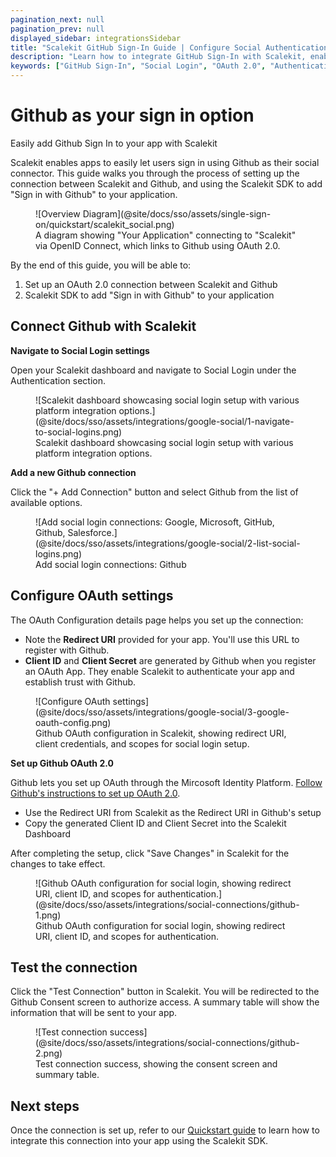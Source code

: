 ```yaml
---
pagination_next: null
pagination_prev: null
displayed_sidebar: integrationsSidebar
title: "Scalekit GitHub Sign-In Guide | Configure Social Authentication"
description: "Learn how to integrate GitHub Sign-In with Scalekit, enabling secure social authentication for your users with step-by-step OAuth configuration instructions."
keywords: ["GitHub Sign-In", "Social Login", "OAuth 2.0", "Authentication", "User Login", "GitHub OAuth", "Social Authentication", "Integration Guide"]
---
```


# Github as your sign in option

<Subtitle>Easily add Github Sign In to your app with Scalekit</Subtitle>

Scalekit enables apps to easily let users sign in using Github as their social connector. This guide walks you through
the process of setting up the connection between Scalekit and Github, and using the Scalekit SDK to add "Sign in with
Github" to your application.

<figure>
  ![Overview Diagram](@site/docs/sso/assets/single-sign-on/quickstart/scalekit_social.png)
  <figcaption>
    A diagram showing "Your Application" connecting to "Scalekit" via OpenID Connect, which links to Github using OAuth
    2.0.
  </figcaption>
</figure>

By the end of this guide, you will be able to:

1. Set up an OAuth 2.0 connection between Scalekit and Github
2. Scalekit SDK to add "Sign in with Github" to your application

## Connect Github with Scalekit

**Navigate to Social Login settings**

Open your Scalekit dashboard and navigate to Social Login under the Authentication section.

<figure>
  ![Scalekit dashboard showcasing social login setup with various platform integration
  options.](@site/docs/sso/assets/integrations/google-social/1-navigate-to-social-logins.png)
  <figcaption>Scalekit dashboard showcasing social login setup with various platform integration options.</figcaption>
</figure>

**Add a new Github connection**

Click the "+ Add Connection" button and select Github from the list of available options.

<figure>
  ![Add social login connections: Google, Microsoft, GitHub, Github,
  Salesforce.](@site/docs/sso/assets/integrations/google-social/2-list-social-logins.png)
  <figcaption>Add social login connections: Github</figcaption>
</figure>

## Configure OAuth settings

The OAuth Configuration details page helps you set up the connection:

- Note the **Redirect URI** provided for your app. You'll use this URL to register with Github.
- **Client ID** and **Client Secret** are generated by Github when you register an OAuth App. They enable Scalekit to
  authenticate your app and establish trust with Github.

<figure>
  ![Configure OAuth settings](@site/docs/sso/assets/integrations/google-social/3-google-oauth-config.png)
  <figcaption>
    Github OAuth configuration in Scalekit, showing redirect URI, client credentials, and scopes for social login setup.
  </figcaption>
</figure>

**Set up Github OAuth 2.0**

Github lets you set up OAuth through the Mircosoft Identity Platform.
[Follow Github's instructions to set up OAuth 2.0](https://dub.sh/auth-oauth-app-docs).

- Use the Redirect URI from Scalekit as the Redirect URI in Github's setup
- Copy the generated Client ID and Client Secret into the Scalekit Dashboard

After completing the setup, click "Save Changes" in Scalekit for the changes to take effect.

<figure>
  ![Github OAuth configuration for social login, showing redirect URI, client ID, and scopes for
  authentication.](@site/docs/sso/assets/integrations/social-connections/github-1.png)
  <figcaption>
    Github OAuth configuration for social login, showing redirect URI, client ID, and scopes for authentication.
  </figcaption>
</figure>

## Test the connection

Click the "Test Connection" button in Scalekit. You will be redirected to the Github Consent screen to authorize access.
A summary table will show the information that will be sent to your app.

<figure className="w-full">
  ![Test connection success](@site/docs/sso/assets/integrations/social-connections/github-2.png)
  <figcaption>Test connection success, showing the consent screen and summary table.</figcaption>
</figure>

## Next steps

Once the connection is set up, refer to our [Quickstart guide](/sso/social-login) to learn how to integrate this
connection into your app using the Scalekit SDK.
